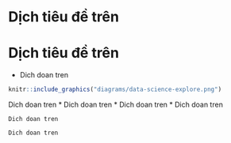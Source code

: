 <!-- phan 1 -->
<!--# (PART) Explore {-}-->
# Dịch tiêu đề trên {-}
<!--Lưu lý không dich nhung tu bat dau bang #, vi du #model-intro-->
<!--# Introduction {#explore-intro}-->
# Dịch tiêu đề trên
<!--The goal of the first part of this book is to get you up to speed with the basic tools of __data exploration__ as quickly as possible. Data exploration is the art of looking at your data, rapidly generating hypotheses, quickly testing them, then repeating again and again and again. The goal of data exploration is to generate many promising leads that you can later explore in more depth-->
* Dich doan tren
```r
knitr::include_graphics("diagrams/data-science-explore.png")
```
<!-- ket thuc phan 1 -->

<!-- phan 2 -->
<!--In this part of the book you will learn some useful tools that have an immediate payoff: -->
Dich doan tren
<!--*   Visualisation is a great place to start with R programming, because the 
    payoff is so clear: you get to make elegant and informative plots that help 
    you understand data. In [data visualisation] you'll dive into visualisation, 
    learning the basic structure of a ggplot2 plot, and powerful techniques for 
    turning data into plots. -->
    * Dich doan tren
<!--*   Visualisation alone is typically not enough, so in [data transformation] 
    you'll learn the key verbs that allow you to select important variables, 
    filter out key observations, create new variables, and compute summaries.-->
    * Dich doan tren
<!--*   Finally, in [exploratory data analysis], you'll combine visualisation and
    transformation with your curiosity and scepticism to ask and answer 
    interesting questions about data.-->
    * Dich doan tren

<!--Modelling is an important part of the exploratory process, but you don't have the skills to effectively learn or apply it yet. We'll come back to it in [modelling](#model-intro), once you're better equipped with more data wrangling and programming tools.-->
    Dich doan tren
<!--Nestled among these three chapters that teach you the tools of exploration are three chapters that focus on your R workflow. In [workflow: basics], [workflow: scripts], and [workflow: projects] you'll learn good practices for writing and organising your R code. These will set you up for success in the long run, as they'll give you the tools to stay organised when you tackle real projects.-->
    Dich doan tren

<!-- ket thuc phan 2 -->
